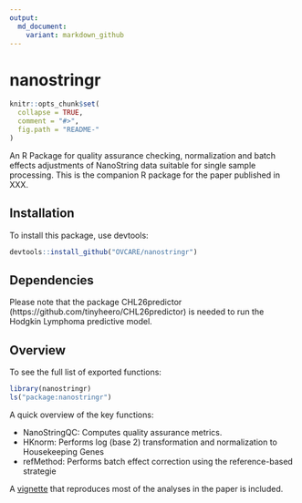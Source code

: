 ```yaml
---
output:
  md_document:
    variant: markdown_github
---
```


nanostringr
==========

```r
knitr::opts_chunk$set(
  collapse = TRUE,
  comment = "#>",
  fig.path = "README-"
)
```

An R Package for quality assurance checking, normalization and batch effects adjustments of NanoString data suitable for single sample processing. This is the companion R package for the paper published in XXX.

## Installation
To install this package, use devtools:
```r
devtools::install_github("OVCARE/nanostringr")
```

## Dependencies
Please note that the package CHL26predictor (https://github.com/tinyheero/CHL26predictor) is needed to run the Hodgkin Lymphoma predictive model.

## Overview
To see the full list of exported functions:

```r
library(nanostringr)
ls("package:nanostringr")
```

A quick overview of the key functions:

- NanoStringQC: Computes quality assurance metrics.
- HKnorm: Performs log (base 2) transformation and normalization to Housekeeping Genes
- refMethod: Performs batch effect correction using the reference-based strategie 

A [vignette](vignettes/nanostringr.html) that reproduces most of the analyses in the paper is included.
